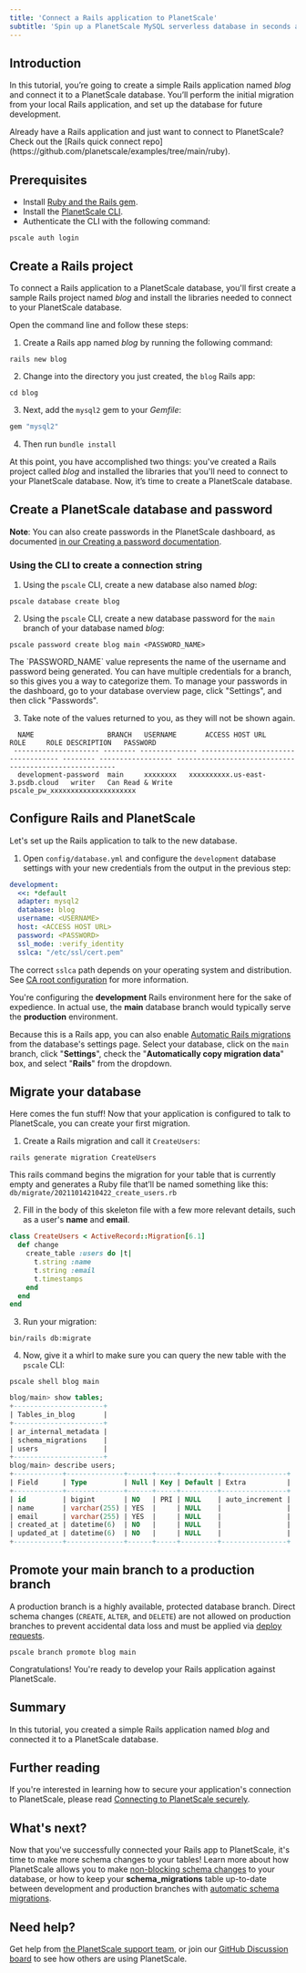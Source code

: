 ```yaml
---
title: 'Connect a Rails application to PlanetScale'
subtitle: 'Spin up a PlanetScale MySQL serverless database in seconds and connect to a Rails application'
---
```


## Introduction

In this tutorial, you’re going to create a simple Rails application named _blog_ and connect it to a PlanetScale database. You’ll perform the initial migration from your local Rails application, and set up the database for future development.

<InfoBlock type='tip'>
  Already have a Rails application and just want to connect to PlanetScale? Check out the [Rails quick connect repo](https://github.com/planetscale/examples/tree/main/ruby).
</InfoBlock>

## Prerequisites

- Install [Ruby and the Rails gem](https://guides.rubyonrails.org/getting_started.html#creating-a-new-rails-project-installing-rails).
- Install the [PlanetScale CLI](https://github.com/planetscale/cli).
- Authenticate the CLI with the following command:

```
pscale auth login
```

## Create a Rails project

To connect a Rails application to a PlanetScale database, you'll first create a sample Rails project named _blog_ and install the libraries needed to connect to your PlanetScale database.

Open the command line and follow these steps:

1. Create a Rails app named _blog_ by running the following command:

```
rails new blog
```

2. Change into the directory you just created, the `blog` Rails app:

```
cd blog
```

3. Next, add the `mysql2` gem to your _Gemfile_:

```ruby
gem "mysql2"
```

4. Then run `bundle install`

At this point, you have accomplished two things: you've created a Rails project called _blog_ and installed the libraries that you'll need to connect to your PlanetScale database. Now, it’s time to create a PlanetScale database.

## Create a PlanetScale database and password

**Note**: You can also create passwords in the PlanetScale dashboard, as documented [in our Creating a password documentation](/docs/concepts/connection-strings#creating-a-password).

### Using the CLI to create a connection string

1. Using the `pscale` CLI, create a new database also named _blog_:

```
pscale database create blog
```

2. Using the `pscale` CLI, create a new database password for the `main` branch of your database named _blog_:

```
pscale password create blog main <PASSWORD_NAME>
```

<InfoBlock type='note'>
  The `PASSWORD_NAME` value represents the name of the username and password being generated. You can have multiple credentials for a branch, so this gives you a way to categorize them. To manage your passwords in the dashboard, go to your database overview page, click "Settings", and then click "Passwords".
</InfoBlock>

3. Take note of the values returned to you, as they will not be shown again.

```
  NAME                  BRANCH   USERNAME       ACCESS HOST URL                     ROLE     ROLE DESCRIPTION   PASSWORD
 --------------------- -------- -------------- ----------------------------------- -------- ------------------ -------------------------------------------------------
  development-password  main     xxxxxxxx   xxxxxxxxxx.us-east-3.psdb.cloud   writer   Can Read & Write   pscale_pw_xxxxxxxxxxxxxxxxxxxxx
```

## Configure Rails and PlanetScale

Let's set up the Rails application to talk to the new database.

1. Open `config/database.yml` and configure the `development` database settings with your new credentials from the output in the previous step:

```yaml
development:
  <<: *default
  adapter: mysql2
  database: blog
  username: <USERNAME>
  host: <ACCESS HOST URL>
  password: <PASSWORD>
  ssl_mode: :verify_identity
  sslca: "/etc/ssl/cert.pem"
```

The correct `sslca` path depends on your operating system and distribution. See [CA root configuration](/docs/concepts/secure-connections#ca-root-configuration) for more information.

<InfoBlock type='note'>
  You're configuring the <b>development</b> Rails environment here for the sake of expedience. In actual use, the <b>main</b> database branch would typically serve the <b>production</b> environment.
</InfoBlock>

Because this is a Rails app, you can also enable [Automatic Rails migrations](/docs/tutorials/automatic-rails-migrations) from the database's settings page. Select your database, click on the `main` branch, click "**Settings**", check the "**Automatically copy migration data**" box, and select "**Rails**" from the dropdown.

## Migrate your database

Here comes the fun stuff! Now that your application is configured to talk to PlanetScale, you can create your first migration.

1. Create a Rails migration and call it `CreateUsers`:

```
rails generate migration CreateUsers
```

This rails command begins the migration for your table that is currently empty and generates a Ruby file that’ll be named something like this:
`db/migrate/20211014210422_create_users.rb`

2. Fill in the body of this skeleton file with a few more relevant details, such as a user's **name** and **email**.

```ruby
class CreateUsers < ActiveRecord::Migration[6.1]
  def change
    create_table :users do |t|
      t.string :name
      t.string :email
      t.timestamps
    end
  end
end
```

3. Run your migration:

```
bin/rails db:migrate
```

4. Now, give it a whirl to make sure you can query the new table with the `pscale` CLI:

```
pscale shell blog main
```

```sql
blog/main> show tables;
+----------------------+
| Tables_in_blog       |
+----------------------+
| ar_internal_metadata |
| schema_migrations    |
| users                |
+----------------------+
blog/main> describe users;
+------------+--------------+------+-----+---------+----------------+
| Field      | Type         | Null | Key | Default | Extra          |
+------------+--------------+------+-----+---------+----------------+
| id         | bigint       | NO   | PRI | NULL    | auto_increment |
| name       | varchar(255) | YES  |     | NULL    |                |
| email      | varchar(255) | YES  |     | NULL    |                |
| created_at | datetime(6)  | NO   |     | NULL    |                |
| updated_at | datetime(6)  | NO   |     | NULL    |                |
+------------+--------------+------+-----+---------+----------------+
```

## Promote your main branch to a production branch

A production branch is a highly available, protected database branch. Direct schema changes (`CREATE`, `ALTER`, and `DELETE`) are not allowed on production branches to prevent accidental data loss and must be applied via [deploy requests](/docs/concepts/planetscale-workflow).

```
pscale branch promote blog main
```

Congratulations! You're ready to develop your Rails application against PlanetScale.

## Summary

In this tutorial, you created a simple Rails application named _blog_ and connected it to a PlanetScale database.

## Further reading

If you're interested in learning how to secure your application's connection to PlanetScale, please read [Connecting to PlanetScale securely](/docs/concepts/secure-connections).

## What's next?

Now that you've successfully connected your Rails app to PlanetScale, it's time to make more schema changes to your tables! Learn more about how PlanetScale allows you to make [non-blocking schema changes](/docs/concepts/nonblocking-schema-changes) to your database, or how to keep your **schema_migrations** table up-to-date between development and production branches with [automatic schema migrations](/docs/tutorials/automatic-rails-migrations).

## Need help?

Get help from [the PlanetScale support team](https://support.planetscale.com), or join our [GitHub Discussion board](https://github.com/planetscale/discussion/discussions) to see how others are using PlanetScale.
